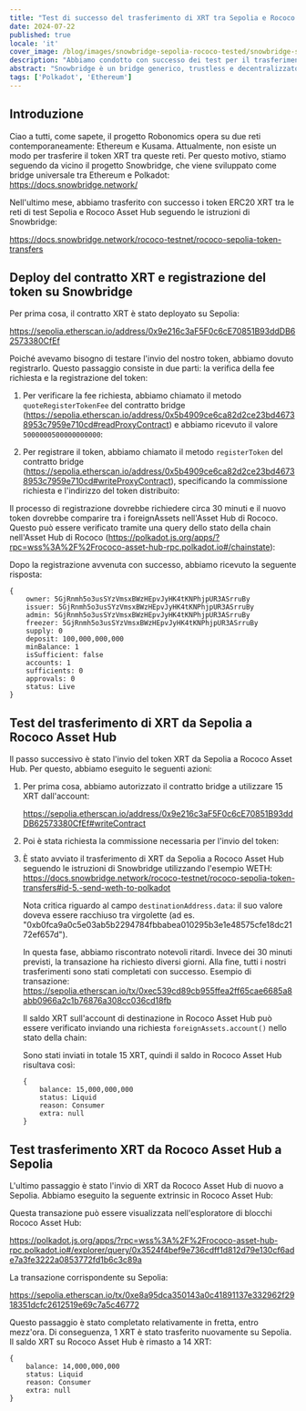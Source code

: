 ```yaml
---
title: "Test di successo del trasferimento di XRT tra Sepolia e Rococo Asset Hub tramite Snowbridge"
date: 2024-07-22
published: true
locale: 'it'
cover_image: /blog/images/snowbridge-sepolia-rococo-tested/snowbridge-sepolia-rococo-tested.png
description: "Abbiamo condotto con successo dei test per il trasferimento di token XRT tra le reti Sepolia e Rococo Asset Hub utilizzando il protocollo Snowbridge."
abstract: "Snowbridge è un bridge generico, trustless e decentralizzato tra Polkadot ed Ethereum."
tags: ['Polkadot', 'Ethereum']
---
```


## Introduzione

Ciao a tutti, come sapete, il progetto Robonomics opera su due reti contemporaneamente: Ethereum e Kusama. Attualmente, non esiste un modo per trasferire il token XRT tra queste reti. Per questo motivo, stiamo seguendo da vicino il progetto Snowbridge, che viene sviluppato come bridge universale tra Ethereum e Polkadot: https://docs.snowbridge.network/

Nell'ultimo mese, abbiamo trasferito con successo i token ERC20 XRT tra le reti di test Sepolia e Rococo Asset Hub seguendo le istruzioni di Snowbridge: 

https://docs.snowbridge.network/rococo-testnet/rococo-sepolia-token-transfers

## Deploy del contratto XRT e registrazione del token su Snowbridge

Per prima cosa, il contratto XRT è stato deployato su Sepolia: 

https://sepolia.etherscan.io/address/0x9e216c3aF5F0c6cE70851B93ddDB62573380CfEf

Poiché avevamo bisogno di testare l'invio del nostro token, abbiamo dovuto registrarlo. Questo passaggio consiste in due parti: la verifica della fee richiesta e la registrazione del token:

1. Per verificare la fee richiesta, abbiamo chiamato il metodo `quoteRegisterTokenFee` del contratto bridge (https://sepolia.etherscan.io/address/0x5b4909ce6ca82d2ce23bd46738953c7959e710cd#readProxyContract) e abbiamo ricevuto il valore `5000000500000000000`:
<RbImage zoom src="/blog/images/snowbridge-sepolia-rococo-tested/quoteRegisterTokenFee.png" alt="quoteRegisterTokenFee" />

2. Per registrare il token, abbiamo chiamato il metodo `registerToken` del contratto bridge (https://sepolia.etherscan.io/address/0x5b4909ce6ca82d2ce23bd46738953c7959e710cd#writeProxyContract), specificando la commissione richiesta e l'indirizzo del token distribuito:
<RbImage zoom src="/blog/images/snowbridge-sepolia-rococo-tested/registerToken.png" alt="registerToken" />

Il processo di registrazione dovrebbe richiedere circa 30 minuti e il nuovo token dovrebbe comparire tra i foreignAssets nell'Asset Hub di Rococo. Questo può essere verificato tramite una query dello stato della chain nell'Asset Hub di Rococo (https://polkadot.js.org/apps/?rpc=wss%3A%2F%2Frococo-asset-hub-rpc.polkadot.io#/chainstate):
<RbImage zoom src="/blog/images/snowbridge-sepolia-rococo-tested/foreign_asset_query.png" alt="Check if token registered" />

Dopo la registrazione avvenuta con successo, abbiamo ricevuto la seguente risposta:
```
{
    owner: 5GjRnmh5o3usSYzVmsxBWzHEpvJyHK4tKNPhjpUR3ASrruBy
    issuer: 5GjRnmh5o3usSYzVmsxBWzHEpvJyHK4tKNPhjpUR3ASrruBy
    admin: 5GjRnmh5o3usSYzVmsxBWzHEpvJyHK4tKNPhjpUR3ASrruBy
    freezer: 5GjRnmh5o3usSYzVmsxBWzHEpvJyHK4tKNPhjpUR3ASrruBy
    supply: 0
    deposit: 100,000,000,000
    minBalance: 1
    isSufficient: false
    accounts: 1
    sufficients: 0
    approvals: 0
    status: Live
}
```

## Test del trasferimento di XRT da Sepolia a Rococo Asset Hub

Il passo successivo è stato l'invio del token XRT da Sepolia a Rococo Asset Hub. Per questo, abbiamo eseguito le seguenti azioni:

1. Per prima cosa, abbiamo autorizzato il contratto bridge a utilizzare 15 XRT dall'account: 

    https://sepolia.etherscan.io/address/0x9e216c3aF5F0c6cE70851B93ddDB62573380CfEf#writeContract
    <RbImage zoom src="/blog/images/snowbridge-sepolia-rococo-tested/xrt_approve_snowbridge_as_spender.png" alt="Approva XRT spender" />

2. Poi è stata richiesta la commissione necessaria per l'invio del token:
    <RbImage zoom src="/blog/images/snowbridge-sepolia-rococo-tested/quoteSendTokenFee.png" alt="quoteSendTokenFee" />

3.  È stato avviato il trasferimento di XRT da Sepolia a Rococo Asset Hub seguendo le istruzioni di Snowbridge utilizzando l'esempio WETH: https://docs.snowbridge.network/rococo-testnet/rococo-sepolia-token-transfers#id-5.-send-weth-to-polkadot
    
    Nota critica riguardo al campo `destinationAddress.data`: il suo valore doveva essere racchiuso tra virgolette (ad es. "0xb0fca9a0c5e03ab5b2294784fbbabea010295b3e1e48575cfe18dc2172ef657d").

    In questa fase, abbiamo riscontrato notevoli ritardi. Invece dei 30 minuti previsti, la transazione ha richiesto diversi giorni. Alla fine, tutti i nostri trasferimenti sono stati completati con successo.
    Esempio di transazione: https://sepolia.etherscan.io/tx/0xec539cd89cb955ffea2ff65cae6685a8abb0966a2c1b76876a308cc036cd18fb

    Il saldo XRT sull'account di destinazione in Rococo Asset Hub può essere verificato inviando una richiesta `foreignAssets.account()` nello stato della chain:
    <RbImage zoom src="/blog/images/snowbridge-sepolia-rococo-tested/example_of_foreignAssets_account.png" alt="Esempio di foreignAssets.account" />

    Sono stati inviati in totale 15 XRT, quindi il saldo in Rococo Asset Hub risultava così:
    ```
    {
        balance: 15,000,000,000
        status: Liquid
        reason: Consumer
        extra: null
    }
    ```

## Test trasferimento XRT da Rococo Asset Hub a Sepolia 

L'ultimo passaggio è stato l'invio di XRT da Rococo Asset Hub di nuovo a Sepolia. Abbiamo eseguito la seguente extrinsic in Rococo Asset Hub: 

Questa transazione può essere visualizzata nell'esploratore di blocchi Rococo Asset Hub:

https://polkadot.js.org/apps/?rpc=wss%3A%2F%2Frococo-asset-hub-rpc.polkadot.io#/explorer/query/0x3524f4bef9e736cdff1d812d79e130cf6ade7a3fe3222a0853772fd1b6c3c89a

La transazione corrispondente su Sepolia:

https://sepolia.etherscan.io/tx/0xe8a95dca350143a0c41891137e332962f2918351dcfc2612519e69c7a5c46772

Questo passaggio è stato completato relativamente in fretta, entro mezz'ora. Di conseguenza, 1 XRT è stato trasferito nuovamente su Sepolia. Il saldo XRT su Rococo Asset Hub è rimasto a 14 XRT:

```
{
    balance: 14,000,000,000
    status: Liquid
    reason: Consumer
    extra: null
}
```